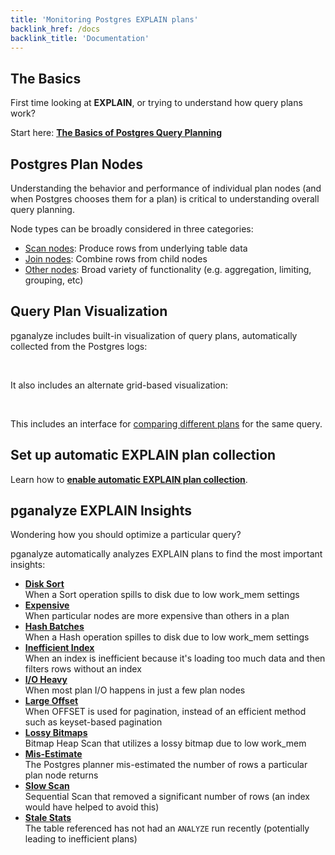 ```yaml
---
title: 'Monitoring Postgres EXPLAIN plans'
backlink_href: /docs
backlink_title: 'Documentation'
---
```






## The Basics

First time looking at **EXPLAIN**, or trying to understand how query plans work?

Start here: **[The Basics of Postgres Query Planning](/docs/explain/basics-of-postgres-query-planning)**

## Postgres Plan Nodes

Understanding the behavior and performance of individual plan nodes (and when Postgres chooses them for a plan) is critical to understanding overall query planning.

Node types can be broadly considered in three categories:

* [Scan nodes](/docs/explain/scan-nodes): Produce rows from underlying table data
* [Join nodes](/docs/explain/join-nodes): Combine rows from child nodes
* [Other nodes](/docs/explain/other-nodes): Broad variety of functionality (e.g. aggregation, limiting, grouping, etc)

## Query Plan Visualization

pganalyze includes built-in visualization of query plans, automatically collected from the Postgres logs:

<a href="/postgres-explain">
  <ImgVisualization />
</a>
<br />

It also includes an alternate grid-based visualization:

<a href="/docs/explain/grid">
  <ImgGrid />
</a>
<br />

This includes an interface for [comparing different plans](/docs/explain/plan-comparison) for the same query.

## Set up automatic EXPLAIN plan collection

Learn how to **[enable automatic EXPLAIN plan collection](/docs/explain/setup)**.

## pganalyze EXPLAIN Insights

Wondering how you should optimize a particular query?

pganalyze automatically analyzes EXPLAIN plans to find the most important insights:

* **[Disk Sort](/docs/explain/insights/disk-sort)**<br />When a Sort operation spills to disk due to low work_mem settings
* **[Expensive](/docs/explain/insights/expensive)**<br />When particular nodes are more expensive than others in a plan
* **[Hash Batches](/docs/explain/insights/hash-batches)**<br />When a Hash operation spilles to disk due to low work_mem settings
* **[Inefficient Index](/docs/explain/insights/inefficient-index)**<br />When an index is inefficient because it's loading too much data and then filters rows without an index
* **[I/O Heavy](/docs/explain/insights/io-heavy)**<br />When most plan I/O happens in just a few plan nodes
* **[Large Offset](/docs/explain/insights/large-offset)**<br />When OFFSET is used for pagination, instead of an efficient method such as keyset-based pagination
* **[Lossy Bitmaps](/docs/explain/insights/lossy-bitmaps)**<br />Bitmap Heap Scan that utilizes a lossy bitmap due to low work_mem 
* **[Mis-Estimate](/docs/explain/insights/mis-estimate)**<br />The Postgres planner mis-estimated the number of rows a particular plan node returns
* **[Slow Scan](/docs/explain/insights/slow-scan)**<br />Sequential Scan that removed a significant number of rows (an index would have helped to avoid this)
* **[Stale Stats](/docs/explain/insights/stale-stats)**<br />The table referenced has not had an `ANALYZE` run recently (potentially leading to inefficient plans)

<br />
<div><FeaturePageCTA eventLabel="Docs" title="Automatic Insights into Postgres Query Plans" description="pganalyze automatically gathers the auto_explain output on your behalf from the Postgres logs, so you can easily view the plans for slow queries without extra effort." path="/postgres-explain" /></div>
<br />
